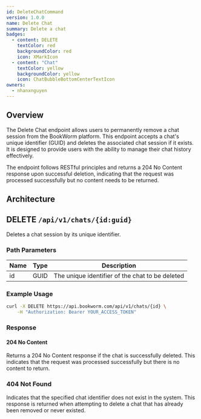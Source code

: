```yaml
---
id: DeleteChatCommand
version: 1.0.0
name: Delete Chat
summary: Delete a chat
badges:
  - content: DELETE
    textColor: red
    backgroundColor: red
    icon: XMarkIcon
  - content: "Chat"
    textColor: yellow
    backgroundColor: yellow
    icon: ChatBubbleBottomCenterTextIcon
owners:
  - nhanxnguyen
---
```


## Overview

The Delete Chat endpoint allows users to permanently remove a chat session from the BookWorm platform. This endpoint accepts a chat's unique identifier (GUID) and deletes the associated chat session if it exists. It is designed to provide users with the ability to manage their chat history effectively.

The endpoint follows RESTful principles and returns a 204 No Content response upon successful deletion, indicating that the request was processed successfully but no content needs to be returned.

## Architecture

<NodeGraph />

## DELETE `/api/v1/chats/{id:guid}`

Deletes a chat session by its unique identifier.

### Path Parameters

| Name | Type | Description                                       |
| ---- | ---- | ------------------------------------------------- |
| id   | GUID | The unique identifier of the chat to be deleted |

### Example Usage

```bash
curl -X DELETE https://api.bookworm.com/api/v1/chats/{id} \
	-H "Authorization: Bearer YOUR_ACCESS_TOKEN"
```

### Response

#### <span className="text-green-500">204 No Content</span>

Returns a 204 No Content response if the chat is successfully deleted. This indicates that the request was processed successfully but there is no content to return.

### <span className="text-red-500">404 Not Found</span>

Indicates that the specified chat identifier does not exist in the system. This response is returned when attempting to delete a chat that has already been removed or never existed.

